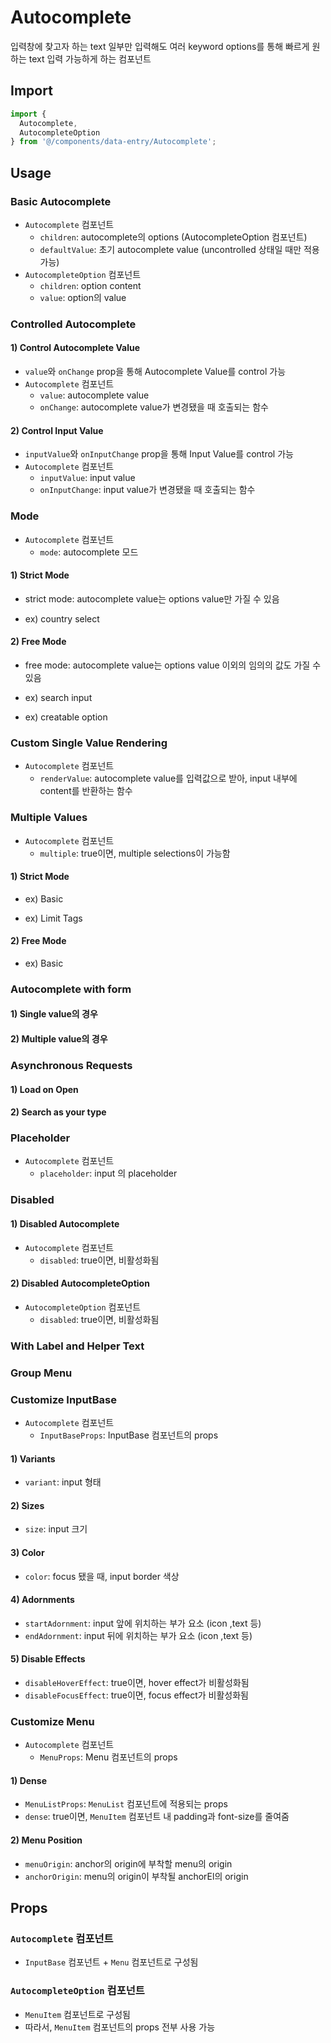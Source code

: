 
<Meta of={AutocompleteStories} />

# Autocomplete

입력창에 찾고자 하는 text 일부만 입력해도 여러 keyword options를 통해 빠르게 원하는 text 입력 가능하게 하는 컴포넌트

## Import

```js
import {
  Autocomplete,
  AutocompleteOption
} from '@/components/data-entry/Autocomplete';
```

## Usage

### Basic Autocomplete

- `Autocomplete` 컴포넌트
  - `children`: autocomplete의 options (AutocompleteOption 컴포넌트)
  - `defaultValue`: 초기 autocomplete value (uncontrolled 상태일 때만 적용 가능)
- `AutocompleteOption` 컴포넌트
  - `children`: option content
  - `value`: option의 value

<Canvas of={AutocompleteStories.BasicAutocomplete} />

### Controlled Autocomplete

#### 1) Control Autocomplete Value

- `value`와 `onChange` prop을 통해 Autocomplete Value를 control 가능
- `Autocomplete` 컴포넌트
  - `value`: autocomplete value
  - `onChange`: autocomplete value가 변경됐을 때 호출되는 함수

#### 2) Control Input Value

- `inputValue`와 `onInputChange` prop을 통해 Input Value를 control 가능
- `Autocomplete` 컴포넌트
  - `inputValue`: input value
  - `onInputChange`: input value가 변경됐을 때 호출되는 함수

<Canvas of={AutocompleteStories.ControlledAutocomplete} />

### Mode

- `Autocomplete` 컴포넌트
  - `mode`: autocomplete 모드

#### 1) Strict Mode

- strict mode: autocomplete value는 options value만 가질 수 있음

- ex) country select
  <Canvas of={AutocompleteStories.StrictMode} />

#### 2) Free Mode

- free mode: autocomplete value는 options value 이외의 임의의 값도 가질 수 있음

- ex) search input

  <Canvas of={AutocompleteStories.FreeModeSearchInput} />

- ex) creatable option
  <Canvas of={AutocompleteStories.FreeModeCreatable} />

### Custom Single Value Rendering

- `Autocomplete` 컴포넌트
  - `renderValue`: autocomplete value를 입력값으로 받아, input 내부에 content를 반환하는 함수

<Canvas of={AutocompleteStories.CustomSingleValueRendering} />

### Multiple Values

- `Autocomplete` 컴포넌트
  - `multiple`: true이면, multiple selections이 가능함

#### 1) Strict Mode

- ex) Basic

  <Canvas of={AutocompleteStories.MultipleStrictMode} />

- ex) Limit Tags
  <Canvas of={AutocompleteStories.LimitTags} />

#### 2) Free Mode

- ex) Basic
  <Canvas of={AutocompleteStories.MultipleFreeMode} />

### Autocomplete with form

#### 1) Single value의 경우

<Canvas of={AutocompleteStories.SingleValueAutocompleteWithForm} />

#### 2) Multiple value의 경우

<Canvas of={AutocompleteStories.MultipleValueAutocompleteWithForm} />

### Asynchronous Requests

#### 1) Load on Open

<Canvas of={AutocompleteStories.LoadOnOpen} />

#### 2) Search as your type

<Canvas of={AutocompleteStories.SearchAsYourType} />

### Placeholder

- `Autocomplete` 컴포넌트
  - `placeholder`: input 의 placeholder

<Canvas of={AutocompleteStories.Placeholder} />

### Disabled

#### 1) Disabled Autocomplete

- `Autocomplete` 컴포넌트
  - `disabled`: true이면, 비활성화됨

<Canvas of={AutocompleteStories.DisabledAutocomplete} />

#### 2) Disabled AutocompleteOption

- `AutocompleteOption` 컴포넌트
  - `disabled`: true이면, 비활성화됨

<Canvas of={AutocompleteStories.DisabledAutocompleteOption} />

### With Label and Helper Text

<Canvas of={AutocompleteStories.WithLabelAndText} />

### Group Menu

<Canvas of={AutocompleteStories.GroupMenu} />

### Customize InputBase

- `Autocomplete` 컴포넌트
  - `InputBaseProps`: InputBase 컴포넌트의 props

#### 1) Variants

- `variant`: input 형태

<Canvas of={AutocompleteStories.Variants} />

#### 2) Sizes

- `size`: input 크기

<Canvas of={AutocompleteStories.Sizes} />

#### 3) Color

- `color`: focus 됐을 때, input border 색상

<Canvas of={AutocompleteStories.Color} />

#### 4) Adornments

- `startAdornment`: input 앞에 위치하는 부가 요소 (icon ,text 등)
- `endAdornment`: input 뒤에 위치하는 부가 요소 (icon ,text 등)

<Canvas of={AutocompleteStories.Adornments} />

#### 5) Disable Effects

- `disableHoverEffect`: true이면, hover effect가 비활성화됨
- `disableFocusEffect`: true이면, focus effect가 비활성화됨

<Canvas of={AutocompleteStories.DisableEffects} />

### Customize Menu

- `Autocomplete` 컴포넌트
  - `MenuProps`: Menu 컴포넌트의 props

#### 1) Dense

- `MenuListProps`: `MenuList` 컴포넌트에 적용되는 props
- `dense`: true이면, `MenuItem` 컴포넌트 내 padding과 font-size를 줄여줌

<Canvas of={AutocompleteStories.Dense} />

#### 2) Menu Position

- `menuOrigin`: anchor의 origin에 부착할 menu의 origin
- `anchorOrigin`: menu의 origin이 부착될 anchorEl의 origin

<Canvas of={AutocompleteStories.MenuPosition} />

## Props

### `Autocomplete` 컴포넌트

- `InputBase` 컴포넌트 + `Menu` 컴포넌트로 구성됨

<ArgTypes of={AutocompleteStories} sort="alpha" />

### `AutocompleteOption` 컴포넌트

- `MenuItem` 컴포넌트로 구성됨
- 따라서, `MenuItem` 컴포넌트의 props 전부 사용 가능

<ArgTypes of={AutocompleteOptionStories} sort="alpha" />
